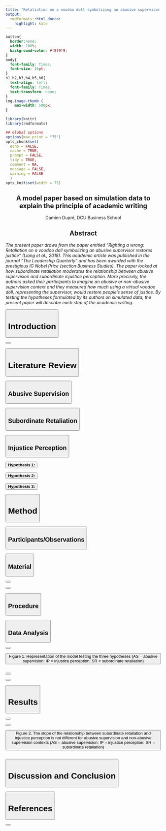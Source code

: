 ```yaml
---
title: "Retaliation on a voodoo doll symbolizing an abusive supervisor restores justice"
output:
  rmdformats::html_docco:
    highlight: kate
---
```


```css
button{
  border:none;
  width: 100%;
  background-color: #f8f9f9;
}
body{
  font-family: Times;
  font-size: 16pt;
}
h1,h2,h3,h4,h5,h6{
  text-align: left;
  font-family: Times;
  text-transform: none;
}
img.image-thumb {
    max-width: 500px;
}
```

```r
library(knitr)
library(rmdformats)

## Global options
options(max.print = "75")
opts_chunk$set(
  echo = FALSE,
  cache = TRUE,
  prompt = FALSE,
  tidy = TRUE,
  comment = NA,
  message = FALSE,
  warning = FALSE
  )
opts_knit$set(width = 75)
```

<script>
function typeWriter(messageToShow, targetElement, timeBetween, currentPos = 0) {
  if (currentPos < messageToShow.length) {
    document.getElementById(targetElement).innerHTML += messageToShow.charAt(currentPos);
    currentPos++;
    setTimeout(function() { typeWriter(messageToShow, targetElement, timeBetween, currentPos); }, timeBetween);
  }
}

function figure(url, targetElement) {
  document.getElementById(targetElement).src = url.replace('90x90', '225x225');
}

</script>

<center>
## A model paper based on simulation data to explain the principle of academic writing

Damien Dupré, DCU Business School

## Abstract
</center>
*The present paper draws from the paper entitled "Righting a wrong: Retaliation on a voodoo doll symbolizing an abusive supervisor restores justice" (Liang et al., 2018). This academic article was published in the journal "The Leadership Quarterly" and has been awarded with the prestigious IG Nobel Price (section Business Studies). The paper looked at how subordinate retaliation moderates the relationship between abusive supervision and subordinate injustice perception. More precisely, the authors asked their participants to imagine an abusive or non-abusive supervision context and they measured how much using a virtual voodoo doll, representing the supervisor, would restore people's sense of justice. By testing the hypotheses formulated by its authors on simulated data, the present paper will describe each step of the academic writing.*

<button onclick="typeWriter(
  'Abusive supervision is a problem for the mental well-being of employees. In cases of behaviours charactering abusive supervision such as such as public ridicule, yelling, scapegoating, or other forms of supervisor mistreatment, employees will have to deploy coping-mechanisms in order to preserve enough motivation to work in this negative environment. The premise of the paper Righting a wrong: Retaliation on a voodoo doll symbolizing an abusive supervisor restores justice is that `a natural response for the subordinate is to directly retaliate against the abusive supervisor` (Liang et al., 2018, p. 443). This premise is probably what made the paper published by Liang et al. (2018) an excellent candidate for the IG Nobel. However, this paper has an excellent structure and a very robust method. For these reasons, it will be used as example of how to write an academic paper.', 
  'introduction1', 
  5
  )">
<h1>Introduction</h1>
</button>
<p id="introduction1"></p>

<button onclick="typeWriter(
  'The first step of an academic paper is the Introduction section which is supposed 1) to present the problem that the paper is trying to understand and 2) to end with the author’s research question. Here the research question of Liang et al. (2018) can be summarised as the following: How abusive supervision and subordinate retaliation influence the subordinate injustice perception?', 
  'introduction2', 
  5
  )">
</button>
<p id="introduction2"></p>

<button onclick="typeWriter(
  'The literature review is used to describe each concept included in the research question, independently, and in specific subsections. It aims to give a short and up-to-date presentation of the current state of the research involving these concepts with some example of results obtained in this research. Here, there are three concepts to investigate: abusive supervision, subordinate retaliation and subordinate injustice perception.', 
  'literature_review1',
  5
  )">
  <h1>Literature Review</h1>
</button>
<p id="literature_review1"></p>

<button onclick="typeWriter(
  'The goal of the present paper is to describe the process of academic writing and not to investigate any kind of abusive supervision, subordinate retaliation or subordinate injustice perception. This subsection is only an example of structure.', 
  'literature_review2',
  5
  )">
  <h2>Abusive Supervision</h2>
</button>
<p id="literature_review2"></p>

<button onclick="typeWriter(
  'Sections in the literature review should present the state of the art of previous scientific research investigating these variables and their relationship. It is strongly recommended to use theories that have already been published and to describe how they are relevant to you. You can also use references from previous research to give some context to the evidence that has been found. This scientific evidence should support the formulation of your hypotheses.', 
  'literature_review3',
  5
  )">
  <h2>Subordinate Retaliation</h2>
</button>
<p id="literature_review3"></p>

<button onclick="typeWriter(
  'The most important content of the literature review is the formulation of hypotheses. These hypotheses can be implicitly formulated in the body of the literature review but a common and efficient way to present the hypotheses is explicitly at the end of the literature review.', 
  'literature_review4',
  5
  )">
  <h2>Injustice Perception</h2>
</button>
<p id="literature_review4"></p>

<button onclick="typeWriter(
  'The average injustice perception in the condition of abusive supervision is higher than the average injustice perception in the condition of non-abusive supervision.', 
  'hyp1',
  5
  )">
  <b>Hypothesis 1:</b>
</button>
<b id="hyp1"></b>

<button onclick="typeWriter(
  'The injustice perception decrease when the subordinate retaliation increase.', 
  'hyp2',
  5
  )">
  <b>Hypothesis 2:</b>
</button>
<b id="hyp2"></b>

<button onclick="typeWriter(
  'The effect of subordinate retaliation on injustice perception in the condition of abusive supervision is higher than in the condition of non-abusive supervision.', 
  'hyp3',
  5
  )">
  <b>Hypothesis 3:</b>
</button>
<b id="hyp3"></b>

<button onclick="typeWriter(
  'The method section usually describes the participants/observations, the material used to collect the data, the procedure followed by the authors and the analyses performed.', 
  'method', 
  5
  )">
  <h1>Method</h1>
</button>
<p id="method"></p>

<button onclick="typeWriter(
  'In general, the participant section indicates the average age with standard deviation, the number of male and female participants (and other answers) and their origin. This selection also states how they were recruited or selected. Here, 2000 participants are created randomly.', 
  'participants', 
  5
  )">
  <h2>Participants/Observations</h2>
</button>
<p id="participants"></p>

<button onclick="typeWriter(
  'To manipulate abusive supervision, Liang et al. (2018) have asked their participants to imagine themselves in a condition of abusive supervision or non-abusive supervision. Consequently, this variable is categorical with two categories: abusive (N = 1015) and non-abusive (N = 985).', 
  'material1', 
  5
  )">
  <h2>Material</h2>
</button>
<p id="material1"></p>

<button onclick="typeWriter(
  'The method that Liang et al. (2018) used to measure subordinate retaliation is original and novel. They asked some of their participants to use a virtual voodoo doll as if they were the subordinate imagining that the doll was the abusive supervisor. Liang et al. (2018) examined whether participants used or not the virtual voodoo doll. However, for the purposes of this paper, it is considered how long participants are using the virtual voodoo doll (measured in seconds). As a result the variable is continuous which explains how Hypothesis 2 is formulated.', 
  'material2', 
  5
  )">
</button>
<p id="material2"></p>

<button onclick="typeWriter(
  'Liang et al. (2018) used a word completion task to measure subordinate injustice perception. In this task, five words have missing letters, and have to be completed so that they become either a neutral word or a negative word. The ratio of negative words used among the five words is supposed to reveal the injustice perception still felt by the subordinate. The measurement of subordinate injustice perception is simulated to have the same shape as the data obtained from this task.', 
  'material3', 
  5
  )">
</button>
<p id="material3"></p>

<button onclick="typeWriter(
  'As indicated previous, the data are simulated.', 
  'procedure', 
  5
  )">
  <h2>Procedure</h2>
</button>
<p id="procedure"></p>

<button onclick="typeWriter(
  'Here comes the main part of the method section. The absence of a Data Analysis section in an academic paper reveals its poor quality. However, by including both the graphic representation of the model tested and its corresponding equation, authors can display the robustness of their analyses.', 
  'data_analysis', 
  5
  )">
  <h2>Data Analysis</h2>
</button>
<p id="data_analysis"></p>

<button onclick="typeWriter(
  'The model is represented Figure 1 where AS is abusive supervision, IP is injustice perception, and SR is subordinate retaliation. It shows a classic moderation model which is the alternative name for interaction effect. A note of caution; a default moderation model includes not only the interaction-effect hypothesis but also the main effect hypotheses of the two predictors which is not obvious from the model representation.', 
  'data_analysis2', 
  5
  )">
</button>
<p id="data_analysis2"></p>

<button onclick="figure(
  'https://raw.githubusercontent.com/damien-dupre/hypothesis_testing/master/doc/figure_1.png',
  'fig1'
)">
Figure 1. Representation of the model testing the three hypotheses (AS = abusive supervision; IP = injustice perception; SR = subordinate retaliation)
</button>

<img id="fig1" src="https://maps.gstatic.com/mapfiles/markers2/dd-via-transparent.png" alt="" />

<button onclick="typeWriter(
  'In a model each arrow is an hypothesis, also represented by the symbol β. The test of all hypotheses in the same model will be done by analysing the following equation: IP = β0 + β1 AS + β2 SR +_3 AS * SR + ε',
  'data_analysis3', 
  5
  )">
</button>
<p id="data_analysis3"></p>

<button onclick="typeWriter(
  'In the slides presented earlier, the general linear regression model was presented as the unique solution to test any hypothesis with any kind of variable. The use of t-tests or ANOVA is correct but they are special cases of the linear regression models. This multiple linear regression could be tested in any statistical software but I would strongly recommend jamovi (The jamovi project, 2021).',
  'data_analysis4', 
  5
  )">
</button>
<p id="data_analysis4"></p>

<button onclick="typeWriter(
  'The results section does not have to be long; it only needs to include some information about the variables, mainly their mean and standard deviation. This information can also include validity or reliability measures if not presented in the method section. Here, the average time spent using the virtual voodoo doll was 100s (SD = 20s), the shortest time spent was 28s and the longest 167s. However, 100 values are missing from the subordinate retaliation variable (voluntarily removed). The average proportion of negative words (from the word completion task) is 49.9% (SD = 28%).',
  'results', 
  5
  )">
  <h1>Results</h1>
</button>
<p id="results"></p>

<button onclick="typeWriter(
  'Next, is the inferential statistics information, which has two parts: description of the overall model accuracy and test of each hypothesis. First, the model including both main effects of abusive supervision and subordinate retaliation as well as their interaction effect explains a significant part of subordinate injustice perception (R^2 = 0.498, F(3,1896) = 626, p < 0.001). More precisely, the model explains 49.8% of the variance of injustice perception.', 
  'results2',
  5
  )">
</button>
<p id="results2"></p>

<button onclick="typeWriter(
  'To interpret the statistics behind hypothesis testing, only the p-value is necessary. A p-value higher than indicates that the null hypothesis is true whereas a p-value lower than 0.05 indicates that the null hypothesis is rejected, and the alternative hypothesis considered as plausible. In the current simulated data, the results reveal a significant effect of abusive supervision on injustice perception (b = -0.09956, 95%CI[-0.19535,-0.00378], t(1896) = -2.039, p = 0.042). This means that being in a non-abusive supervision context decreases, on average, by 9.95% the amount of negative words in the completion task. They also reveal a significant effect of subordinate retaliation on injustice perception (b = -0.00858, 95%CI[-0.00925,-0.00790], t(1896) = -24.969, p < 0.001). More precisely, for every second spent with the virtual voodoo doll, the amount of negative words in the completion task decreases by 0.8%. Finally the results did not reveal a significant interaction effect (or moderation effect) between abusive supervision and subordinate retaliation on injustice perception (b = -0.000213, 95%CI[-0.00115,0.000724], t(1896) = -0.445, p = 0.656) as show in Figure 2.', 
  'results3',
  5
  )">
</button>
<p id="results3"></p>

<button onclick="figure(
  'https://raw.githubusercontent.com/damien-dupre/hypothesis_testing/master/doc/figure_2.png',
  'fig2'
)">
Figure 2. The slope of the relationship between subordinate retaliation and injustice perception is not different for abusive supervision and non-abusive supervision contexts (AS = abusive supervision; IP = injustice perception; SR = subordinate retaliation)
</button>

<img id="fig2" src="https://maps.gstatic.com/mapfiles/markers2/dd-via-transparent.png" alt="" />

<button onclick="typeWriter(
  'The purpose of the current paper was to display the structure of a research paper rather than actually writing a paper. In this section, authors are presenting potential explanations for the effect/non-effect obtained. Limitations regarding the data collection and data analyses can also been added in these sections. Here, the data were randomly generated. Your task is to conduct your own discussion based on the results you obtain and the hypotheses which you formulate.',
  'discussion_conclusion',
  5
  )">
  <h1>Discussion and Conclusion</h1>
</button>
<p id="discussion_conclusion"></p>

<button onclick="typeWriter(
  'Liang, L. H., Brown, D. J., Lian, H., Hanig, S., Ferris, D. L., & Keeping, L. M. (2018). Righting a wrong: Retaliation on a voodoo doll symbolizing an abusive supervisor restores justice. The Leadership Quarterly, 29(4), 443-456., 
  'references',
  5
  )">
  <h1>References</h1>
</button>
<p id="references"></p>

<button onclick="typeWriter(
  'The jamovi project (2021). jamovi (Version 1.6). Retrieved from https://www.jamovi.org.', 
  'ref2',
  5
  )">
</button>
<p id="ref2"></p>

